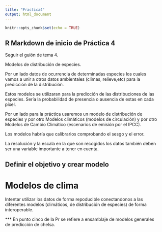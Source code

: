 ```yaml
---
title: "Practica4"
output: html_document
---
```


```r
knitr::opts_chunk$set(echo = TRUE)
```

## R Markdown de inicio de Práctica 4

Seguir el guión de tema 4.

Modelos de distribución de especies.

Por un lado datos de ocurrencia de determinadas especies los cuales vamos a unir a otros datos ambientales (climas, relieve,etc) para la predicción de la distribución.

Estos modelos se utilizaran para la predicción de las distribuciones de las especies. Sería la probabilidad de presencia o ausencia de estas en cada píxel.


Por un lado para la práctica usaremos un modelo de distribución de especies y por otro Modelos climáticos (modelos de circulación) y por otro Modelos de Cambio Climático (escenarios de emisión por el IPCC).

Los modelos habría que calibrarlos comprobando el sesgo y el error.

La resolución y la escala en la que son recogidos los datos también deben ser una variable importante a tener en cuenta.


## Definir el objetivo y crear modelo

# Modelos de clima

Intentar utilizar los datos de forma repoducible conectandonos a las diferentes modelos (climáticos, de distribución de especies) de forma interoperable.


*** En punto cinco de la Pr se refiere a ensamblaje de modelos generales de predicción de chelsa.








